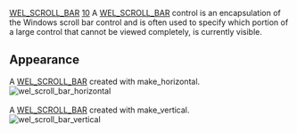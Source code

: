 [[Property:title|WEL_SCROLL_BAR]]
[[Property:weight|10]]
A [[ref:libraries/wel/reference/wel_scroll_bar_chart|WEL_SCROLL_BAR]]  control is an encapsulation of the Windows scroll bar control and is often used to specify which portion of a large control that cannot be viewed completely, is currently visible. 

==Appearance==
A [[ref:libraries/wel/reference/wel_scroll_bar_chart|WEL_SCROLL_BAR]]  created with <eiffel>make_horizontal</eiffel>. <br/>
 [[Image:wel-scroll-bar-horizontal|wel_scroll_bar_horizontal]]  <br/>
<br/>
A [[ref:libraries/wel/reference/wel_scroll_bar_chart|WEL_SCROLL_BAR]]  created with <eiffel>make_vertical</eiffel>. <br/>
 [[Image:wel-scroll-bar-vertical|wel_scroll_bar_vertical]]  



